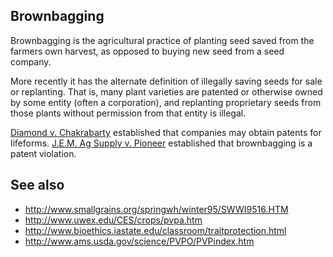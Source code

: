 {{dated prod|concern = {{{concern|UScentric slang word, un-encyclopedic}}}|month = October|day = 21|year = 2007|time = 13:03|timestamp = 20071021130307}}
<!-- Do not use the "dated prod" template directly; the above line is generated by "subst:prod|reason" -->
{{Notability}}
{{Unreferenced}}
== Brownbagging ==


Brownbagging is the agricultural practice of planting seed saved from the farmers own harvest, as opposed to buying new seed from a seed company.

More recently it has the alternate definition of illegally saving seeds for sale or replanting. That is, many plant varieties are patented or otherwise owned by some entity (often a corporation), and replanting proprietary seeds from those plants without permission from that entity is illegal.

[[Diamond v. Chakrabarty]] established that companies may obtain patents for lifeforms. [http://neuro.law.cornell.edu/supct/search/display.html?terms=patent&url=/supct/html/99-1996.ZS.html J.E.M. Ag Supply v. Pioneer] established that brownbagging is a patent violation.

== See also ==

* http://www.smallgrains.org/springwh/winter95/SWWI9516.HTM
* http://www.uwex.edu/CES/crops/pvpa.htm
* http://www.bioethics.iastate.edu/classroom/traitprotection.html
* http://www.ams.usda.gov/science/PVPO/PVPindex.htm